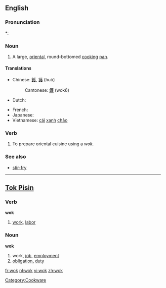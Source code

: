 ==English==

===Pronunciation===
*: {{rhymes|ɒk}}

===Noun===
{{en-noun}}

# A large, [[oriental]], round-bottomed [[cook]]ing [[pan]].

====Translations====
{{trans-top|large round pan}}
* Chinese: [[鑊]], [[镬]] (huò)
*: Cantonese: [[鑊]] (wok6)
* Dutch: {{t+|nl|wok|m}}
{{trans-mid}}
* French: {{t+|fr|wok|m}}
* Japanese: {{t|ja|中華鍋|tr=chūka-nabe|sc=Jpan}}
* Vietnamese: [[cái]] [[xanh]] [[chảo]]
{{trans-bottom}}

===Verb===
{{en-verb|woks|woking|woked}}

# To prepare oriental cuisine using a ''wok.''

===See also===
* [[stir-fry]]

[[Category:Cookware]]

----

==[[Tok Pisin]]==

===Verb===
'''wok'''

# [[work]], [[labor]]

===Noun===
'''wok'''

# work, [[job]], [[employment]]
# [[obligation]], [[duty]]

[[fr:wok]]
[[nl:wok]]
[[vi:wok]]
[[zh:wok]]
